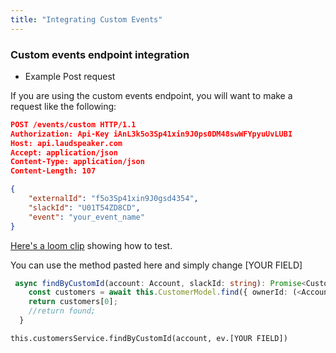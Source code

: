 ```yaml
---
title: "Integrating Custom Events"
---
```


### Custom events endpoint integration[](#custom-events-endpoint-integration "Direct link to heading")

- Example Post request

If you are using the custom events endpoint, you will want to make a request
like the following:

```json
POST /events/custom HTTP/1.1
Authorization: Api-Key iAnL3k5o3Sp41xin9J0ps0DM48swWFYpyuUvLUBI
Host: api.laudspeaker.com
Accept: application/json
Content-Type: application/json
Content-Length: 107

{
    "externalId": "f5o3Sp41xin9J0gsd4354",
    "slackId": "U01T54ZD8CD",
    "event": "your_event_name"
}

```

[Here's a loom clip](https://www.loom.com/share/33671c05a0434b688afc5a6c744dc1e9)
showing how to test.

You can use the method pasted here and simply change \[YOUR FIELD\]

```ts
 async findByCustomId(account: Account, slackId: string): Promise<CustomerDocument> {
    const customers = await this.CustomerModel.find({ ownerId: (<Account>account).id, [YOUR FIELD]: [YOUR FIELD] }).exec()
    return customers[0];
    //return found;
  }

```

`this.customersService.findByCustomId(account, ev.[YOUR FIELD])`
